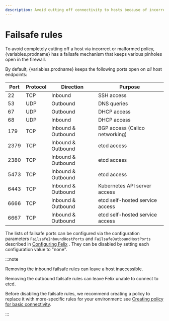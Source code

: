 ```yaml
---
description: Avoid cutting off connectivity to hosts because of incorrect network policies.
---
```


# Failsafe rules

To avoid completely cutting off a host via incorrect or malformed
policy, {variables.prodname} has a failsafe mechanism that keeps various pinholes open
in the firewall.

By default, {variables.prodname} keeps the following ports open on _all_ host endpoints:

| Port | Protocol | Direction          | Purpose                         |
| ---- | -------- | ------------------ | ------------------------------- |
| 22   | TCP      | Inbound            | SSH access                      |
| 53   | UDP      | Outbound           | DNS queries                     |
| 67   | UDP      | Outbound           | DHCP access                     |
| 68   | UDP      | Inbound            | DHCP access                     |
| 179  | TCP      | Inbound & Outbound | BGP access (Calico networking)  |
| 2379 | TCP      | Inbound & Outbound | etcd access                     |
| 2380 | TCP      | Inbound & Outbound | etcd access                     |
| 5473 | TCP      | Inbound & Outbound | etcd access                     |
| 6443 | TCP      | Inbound & Outbound | Kubernetes API server access    |
| 6666 | TCP      | Inbound & Outbound | etcd self-hosted service access |
| 6667 | TCP      | Inbound & Outbound | etcd self-hosted service access |

The lists of failsafe ports can be configured via the configuration parameters
`FailsafeInboundHostPorts` and `FailsafeOutboundHostPorts`
described in [Configuring Felix](../felix/configuration.mdx)
. They
can be disabled by setting each configuration value to "none".

:::note

Removing the inbound failsafe rules can leave a host inaccessible.

Removing the outbound failsafe rules can leave Felix unable to connect
to etcd.

Before disabling the failsafe rules, we recommend creating a policy to
replace it with more-specific rules for your environment: see
[Creating policy for basic connectivity](connectivity.mdx).

:::

